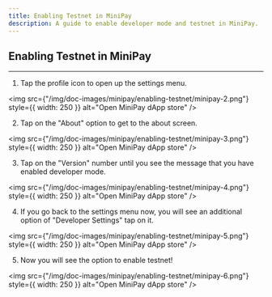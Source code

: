 ```yaml
---
title: Enabling Testnet in MiniPay
description: A guide to enable developer mode and testnet in MiniPay.
---
```


## Enabling Testnet in MiniPay

---

1. Tap the profile icon to open up the settings menu.

<img
  src={"/img/doc-images/minipay/enabling-testnet/minipay-2.png"}
  style={{ width: 250 }}
  alt="Open MiniPay dApp store"
/>

2. Tap on the "About" option to get to the about screen.

<img
  src={"/img/doc-images/minipay/enabling-testnet/minipay-3.png"}
  style={{ width: 250 }}
  alt="Open MiniPay dApp store"
/>

3. Tap on the "Version" number until you see the message that you have enabled developer mode.

<img
  src={"/img/doc-images/minipay/enabling-testnet/minipay-4.png"}
  style={{ width: 250 }}
  alt="Open MiniPay dApp store"
/>

4. If you go back to the settings menu now, you will see an additional option of "Developer Settings" tap on it.

<img
  src={"/img/doc-images/minipay/enabling-testnet/minipay-5.png"}
  style={{ width: 250 }}
  alt="Open MiniPay dApp store"
/>

5. Now you will see the option to enable testnet!

<img
  src={"/img/doc-images/minipay/enabling-testnet/minipay-6.png"}
  style={{ width: 250 }}
  alt="Open MiniPay dApp store"
/>
